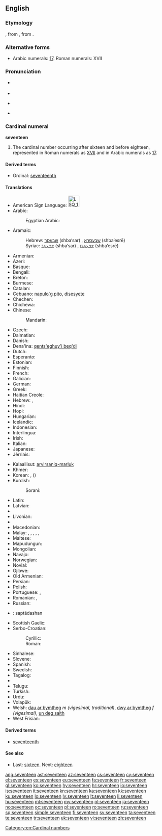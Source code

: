 ==English==

===Etymology===
{{etyl|enm}}, from {{etyl|ang}} {{term|seofontiene|seofontīene|lang=ang}}, from {{etyl|gem-pro|en}} {{recons|sebuntehun|lang=gem-pro}}.

===Alternative forms===
* Arabic numerals: [[17]]. Roman numerals: XVII

===Pronunciation===
* {{qualifier|next word stressed near the first syllable}}
*: {{a|UK|US}} {{IPA|/ˈsɛv.ən.tiːn/}}
* {{audio|en-us-seventeen.ogg|Audio (US)}}
* {{qualifier|next word stressed after the first syllable}}
*: {{a|UK|US}} {{IPA|/ˌsɛv.ənˈtiːn/}}
* {{rhymes|iːn}}

===Cardinal numeral===
'''seventeen'''

# The cardinal number occurring after sixteen and before eighteen, represented in Roman numerals as [[XVII]] and in Arabic numerals as [[17]].

====Derived terms====
* Ordinal: [[seventeenth]]

====Translations====
{{trans-top|cardinal number}}
* American Sign Language: [[Image:LSQ 17.jpg|35px]]
* Arabic: {{t-|ar|سبعة عشر|tr=sábʕaʈ ʕášar}}
*: Egyptian Arabic: {{tø|arz|سبعتاشر|tr=sabaʕtaashar|sc=Arab}}
* Aramaic:
*: Hebrew: [[שבעסר]] (shba‘sar) {{m}}, [[שבעסרא]] (shba‘esrē) {{f}}
*: Syriac: [[ܫܒܥܣܪ]] (shba‘sar) {{m}}, [[ܫܒܥܣܪܐ]] (shba‘esrē) {{f}}
* Armenian: {{t+|hy|տասնյոթ|tr=tasnyot'}}
* Azeri: {{t+|az|on yeddi}}
* Basque: {{t+|eu|hamazazpi}}
* Bengali: {{t-|bn|সতেরো|tr=shôtero}}
* Breton: {{t+|br|seitek}}
* Burmese: {{t-|my|ဆယ့်ခုနစ်|tr=hsè.hkunnit|sc=Mymr}}
* Catalan: {{t+|ca|disset}}
* Cebuano: [[napulo`g pito]], [[disesyete]]
* Chechen: {{tø|ce|вуьрхIитта|tr=vürhitta}}
* Chichewa: {{tø|ny|khumi n'zisanu n'ziwiri}}
* Chinese:
*: Mandarin: {{t|cmn|十七|tr=shíqī}}
* Czech: {{t+|cs|sedmnáct}}
* Dalmatian: {{l|dlm|dichisapto}}
* Danish: {{t+|da|sytten}}
* Dena'ina: [[qents'eghuy'i beq'di]]
* Dutch: {{t+|nl|zeventien|f}}
* Esperanto: {{t-|eo|dek sep}}
* Estonian: {{t+|et|seitseteist}}
* Finnish: {{t+|fi|seitsemäntoista}}
* French: {{t+|fr|dix-sept|m}}
* Galician: {{t+|gl|dezasete}}
* German: {{t+|de|siebzehn}}
* Greek: {{t+|el|δεκαεπτά|tr=dekaeptá}}
* Haitian Creole: {{tø|ht|disèt}}
* Hebrew: {{t-|he|שבע עשרה|alt=שְׁבַע־עֶשְׂרֵה|tr=shva esre|f}} {{qualifier|used in counting}}, {{t-|he|שבעה עשר|alt=שִׁבְעָה־עָשָׂר|tr=shiv'a asar|m}}
* Hindi: {{t+|hi|सत्रह|tr=satrah}}
* Hopi: {{tø|hop|pakwt niikyang tsange’ siikya’ta}}
* Hungarian: {{t+|hu|tizenhét}}
* Icelandic: {{t+|is|sautján}}
* Indonesian: {{t-|id|tujuh belas}}
* Interlingua: {{t-|ia|dece-septe}}
* Irish: {{t+|ga|seacht déag}}
* Italian: {{t+|it|diciassette}}
* Japanese: {{t+|ja|十七|tr=じゅうなな, juunana/じゅうしち, juushichi}}
* Jèrriais: {{tø|roa-jer|dgiêx-sept}}
{{trans-mid}}
* Kalaallisut: [[arvirsaniq-marluk]]
* Khmer: {{t-|km|ដប់ប្រាំពីរ|tr=dop pram pī}}
* Korean: {{t+|ko|열일곱|tr=yeolilgop}}, {{t+|ko|십칠|tr=sipchil}} ({{t+|ko|十七}})
* Kurdish:
*: Sorani: {{t|ku|حه‌ڤده‌}}
* Latin: {{t+|la|septendecim}}
* Latvian: {{t+|lv|septiņpadsmit}}
* {{trreq|lt}}
* Livonian: {{tø|liv|seistuoistõn}}
* {{trreq|lb}}
* Macedonian: {{t-|mk|седумнаесет|tr=sedumnáeset}}
* Malay: {{t-|ms|tujuh belas}}, {{t-|ms|pitu belas}}, {{t-|ms|sepuluh tujuh}}, {{t-|ms|sepuluh pitu}}, {{t-|ms|satu puluh tujuh}}, {{t-|ms|satu puluh pitu}}
* Maltese: {{t-|mt|sbatax}}
* Mapudungun: {{tø|arn|marirekle}}
* Mongolian: {{t-|mn|арван долоо‎|sc=Cyrl}}
* Navajo: {{tø|nv|tsostsʼidtsʼáadah}}
* Norwegian: {{t+|no|sytten}}
* Novial: {{tø|nov|dek-set}}
* Ojibwe: {{tø|oj|ashi-niizhwaaswi}}
* Old Armenian: {{tø|xcl|եօթնեւտասն|tr=eōtʿnewtasn|sc=Armn}}
* Persian: {{t+|fa|هفده|tr=hefda'}}
* Polish: {{t+|pl|siedemnaście}}
* Portuguese: {{t+|pt|dezassete}}, {{t+|pt|dezessete}}
* Romanian: {{t+|ro|șaptesprezece}}, {{t-|ro|șapteșpe}} {{qualifier|informal}}
* Russian: {{t+|ru|семнадцать|tr=semnádtsat’}}
* {{trreq|sa}}: saptádashan
* Scottish Gaelic: {{t-|gd|seachd}} {{t-|gd|deug}}
* Serbo-Croatian:
*: Cyrillic: {{t-|sh|седамнаест}}
*: Roman: {{t-|sh|sedamnaest}}
* Sinhalese: {{t-|si|දහහත|tr=dhahahatha}}
* Slovene: {{t+|sl|sedemnajst}}
* Spanish: {{t+|es|diecisiete}}
* Swedish: {{t+|sv|sjutton}}
* Tagalog: {{t-|tl|labimpito}}
* {{trreq|ta}}
* Telugu: {{t+|te|పదిహేడు}}
* Turkish: {{t+|tr|on yedi}}
* Urdu: {{t-|ur|سترہ|tr=satrah}}
* Volapük: {{t-|vo|degvel}}
* Welsh: [[dau ar bymtheg]] ''m (vigesimal, traditional)'', [[dwy ar bymtheg]] ''f (vigesimal)'', [[un deg saith]] {{qualifier|decimal}}
* West Frisian: {{t+|fy|santjin}}
{{trans-bottom}}

====Derived terms====
* [[seventeenth]]

====See also====
* Last: [[sixteen]]. Next: [[eighteen]]

[[Category:en:Cardinal numbers]]

[[ang:seventeen]]
[[ast:seventeen]]
[[az:seventeen]]
[[cs:seventeen]]
[[cy:seventeen]]
[[el:seventeen]]
[[es:seventeen]]
[[eu:seventeen]]
[[fa:seventeen]]
[[fr:seventeen]]
[[gl:seventeen]]
[[ko:seventeen]]
[[hy:seventeen]]
[[hr:seventeen]]
[[io:seventeen]]
[[is:seventeen]]
[[it:seventeen]]
[[kn:seventeen]]
[[ka:seventeen]]
[[kk:seventeen]]
[[ku:seventeen]]
[[lo:seventeen]]
[[lv:seventeen]]
[[lt:seventeen]]
[[li:seventeen]]
[[hu:seventeen]]
[[ml:seventeen]]
[[my:seventeen]]
[[nl:seventeen]]
[[ja:seventeen]]
[[no:seventeen]]
[[oc:seventeen]]
[[pl:seventeen]]
[[ro:seventeen]]
[[ru:seventeen]]
[[sq:seventeen]]
[[simple:seventeen]]
[[fi:seventeen]]
[[sv:seventeen]]
[[ta:seventeen]]
[[te:seventeen]]
[[tr:seventeen]]
[[uk:seventeen]]
[[vi:seventeen]]
[[zh:seventeen]]